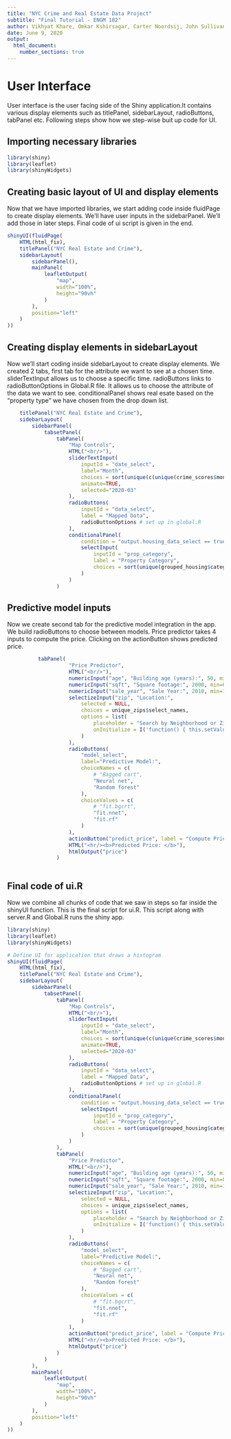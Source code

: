 ```yaml
---
title: "NYC Crime and Real Estate Data Project"
subtitle: "Final Tutorial - ENGM 182"
author: Vikhyat Khare, Omkar Kshirsagar, Carter Noordsij, John Sullivan
date: June 9, 2020
output:
  html_document:
    number_sections: true
---
```


# User Interface

User interface is the user facing side of the Shiny application.It contains various display elements such as titlePanel, sidebarLayout, radioButtons, tabPanel etc. Following steps show how we step-wise buit up code for UI.

## Importing necessary libraries

``` r

library(shiny)
library(leaflet)
library(shinyWidgets)
```
 
## Creating basic layout of UI and display elements

Now that we have imported libraries, we start adding code inside fluidPage to create display elements.  We'll have user inputs in the sidebarPanel. We'll add those in later steps. Final code of ui script is given in the end.

``` r

shinyUI(fluidPage(
    HTML(html_fix),
    titlePanel("NYC Real Estate and Crime"),
    sidebarLayout(
        sidebarPanel(),
        mainPanel(
            leafletOutput(
                "map",
                width="100%",
                height="90vh"
            )
        ),
        position="left"
    )
))
```   

## Creating display elements in sidebarLayout

Now we'll start coding inside sidebarLayout to create display elements. We created 2 tabs, first tab for the attribute we want to see at a chosen time. sliderTextInput allows us to choose a specific time. radioButtons links to radioButtonOptions in Global.R file. It allows us to choose the attribute of the data we want to see. conditionalPanel shows real esate based on the "property type" we have chosen from the drop down list. 

``` r

    titlePanel("NYC Real Estate and Crime"),
    sidebarLayout(
        sidebarPanel(
            tabsetPanel(
                tabPanel(
                    "Map Controls",
                    HTML("<br/>"),
                    sliderTextInput(
                        inputId = "date_select",
                        label="Month",
                        choices = sort(unique(c(unique(crime_scores$month_char),unique(grouped_housing$month_char)))),
                        animate=TRUE,
                        selected="2020-03"
                    ),
                    radioButtons(
                        inputId = "data_select",
                        label = "Mapped Data",
                        radioButtonOptions # set up in global.R
                    ),
                    conditionalPanel(
                        condition = "output.housing_data_select == true",
                        selectInput(
                            inputId = "prop_category",
                            label = "Property Category",
                            choices = sort(unique(grouped_housing$category))
                        )
                    )
                )
```
## Predictive model inputs

Now we create second tab for the predictive model integration in the app. We build radioButtons to choose between models. Price predictor takes 4 inputs to compute the price. Clicking on the actionButton shows predicted price.

``` r

          tabPanel(
                    "Price Predictor",
                    HTML("<br/>"),
                    numericInput("age", "Building age (years):", 50, min=1800, max = 2030),
                    numericInput("sqft", "Square footage:", 2000, min=0, max = 1000000),
                    numericInput("sale_year", "Sale Year:", 2010, min=1950, max = 2030),
                    selectizeInput("zip", "Location:",
                        selected = NULL,
                        choices = unique_zips$select_names,
                        options = list(
                            placeholder = "Search by Neighborhood or Zip Code",
                            onInitialize = I('function() { this.setValue(""); }')
                        )
                    ),
                    radioButtons(
                        "model_select",
                        label="Predictive Model:",
                        choiceNames = c(
                            # "Bagged cart",
                            "Neural net",
                            "Random forest"
                        ),
                        choiceValues = c(
                            # "fit.bgcrt", 
                            "fit.nnet",
                            "fit.rf"
                        )
                    ),
                    actionButton("predict_price", label = "Compute Price"),
                    HTML("<hr/><b>Predicted Price: </b>"),
                    htmlOutput("price")
                )
                
```
## Final code of ui.R

Now we combine all chunks of code that we saw in steps so far inside the shinyUI function. This is the final script for ui.R. This script along with server.R and Global.R runs the shiny app.

``` r

library(shiny)
library(leaflet)
library(shinyWidgets)

# Define UI for application that draws a histogram
shinyUI(fluidPage(
    HTML(html_fix),
    titlePanel("NYC Real Estate and Crime"),
    sidebarLayout(
        sidebarPanel(
            tabsetPanel(
                tabPanel(
                    "Map Controls",
                    HTML("<br/>"),
                    sliderTextInput(
                        inputId = "date_select",
                        label="Month",
                        choices = sort(unique(c(unique(crime_scores$month_char),unique(grouped_housing$month_char)))),
                        animate=TRUE,
                        selected="2020-03"
                    ),
                    radioButtons(
                        inputId = "data_select",
                        label = "Mapped Data",
                        radioButtonOptions # set up in global.R
                    ),
                    conditionalPanel(
                        condition = "output.housing_data_select == true",
                        selectInput(
                            inputId = "prop_category",
                            label = "Property Category",
                            choices = sort(unique(grouped_housing$category))
                        )
                    )
                ),
                tabPanel(
                    "Price Predictor",
                    HTML("<br/>"),
                    numericInput("age", "Building age (years):", 50, min=1800, max = 2030),
                    numericInput("sqft", "Square footage:", 2000, min=0, max = 1000000),
                    numericInput("sale_year", "Sale Year:", 2010, min=1950, max = 2030),
                    selectizeInput("zip", "Location:",
                        selected = NULL,
                        choices = unique_zips$select_names,
                        options = list(
                            placeholder = "Search by Neighborhood or Zip Code",
                            onInitialize = I('function() { this.setValue(""); }')
                        )
                    ),
                    radioButtons(
                        "model_select",
                        label="Predictive Model:",
                        choiceNames = c(
                            # "Bagged cart",
                            "Neural net",
                            "Random forest"
                        ),
                        choiceValues = c(
                            # "fit.bgcrt", 
                            "fit.nnet",
                            "fit.rf"
                        )
                    ),
                    actionButton("predict_price", label = "Compute Price"),
                    HTML("<hr/><b>Predicted Price: </b>"),
                    htmlOutput("price")
                )
            )
        ),
        mainPanel(
            leafletOutput(
                "map",
                width="100%",
                height="90vh"
            )
        ),
        position="left"
    )
))
    


```
